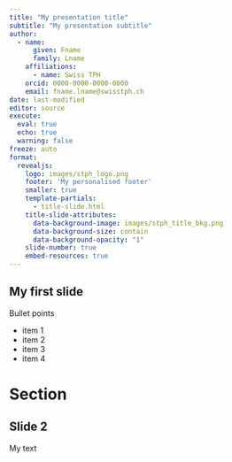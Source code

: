 ```yaml
---
title: "My presentation title"
subtitle: "My presentation subtitle"
author:
  - name:
      given: Fname
      family: Lname
    affiliations:
      - name: Swiss TPH
    orcid: 0000-0000-0000-0000
    email: fname.lname@swisstph.ch
date: last-modified
editor: source
execute: 
  eval: true
  echo: true
  warning: false
freeze: auto
format:
  revealjs:
    logo: images/stph_logo.png
    footer: 'My personalised footer'
    smaller: true
    template-partials:
      - title-slide.html
    title-slide-attributes:
      data-background-image: images/stph_title_bkg.png
      data-background-size: contain
      data-background-opacity: "1"
    slide-number: true
    embed-resources: true
---
```


## My first slide

Bullet points

* <span class="fragment">item 1</span>
* <span class="fragment">item 2</span>
* <span class="fragment">item 3</span>
* <span class="fragment">item 4</span>

# Section

## Slide 2

My text
